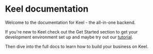 # Keel documentation

Welcome to the documentation for Keel - the all-in-one backend.

If you're new to Keel check out the Get Started section to get your development environment set up and maybe try out our [tutorial](/tutorial).

Then dive into the full docs to learn how to build your business on Keel.
